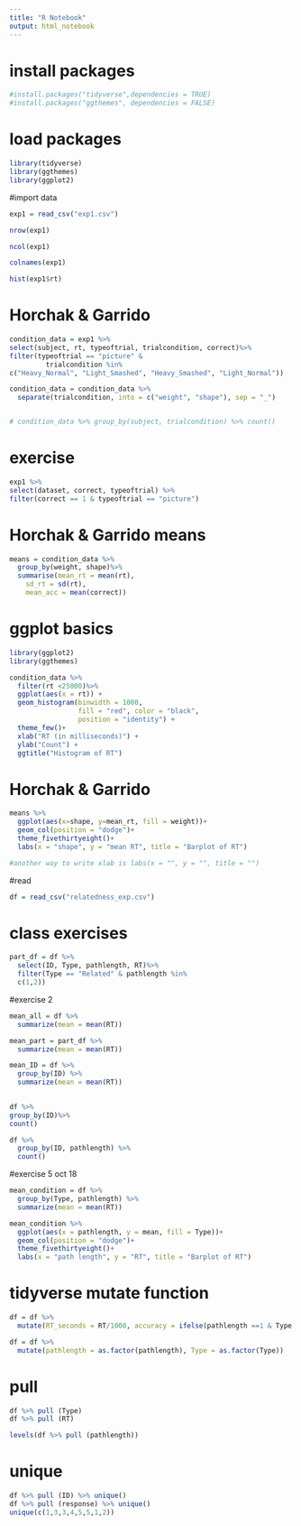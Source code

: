 ```yaml
---
title: "R Notebook"
output: html_notebook
---
```

# install packages
```r
#install.packages("tidyverse",dependencies = TRUE)
#install.packages("ggthemes", dependencies = FALSE)
```
# load packages
```r
library(tidyverse)
library(ggthemes)
library(ggplot2)
```
#import data

```r
exp1 = read_csv("exp1.csv")

nrow(exp1)

ncol(exp1)

colnames(exp1)

hist(exp1$rt)
```
# Horchak & Garrido
```r
condition_data = exp1 %>%
select(subject, rt, typeoftrial, trialcondition, correct)%>%
filter(typeoftrial == "picture" &
         trialcondition %in%
c("Heavy_Normal", "Light_Smashed", "Heavy_Smashed", "Light_Normal"))

condition_data = condition_data %>%
  separate(trialcondition, into = c("weight", "shape"), sep = "_")


# condition_data %>% group_by(subject, trialcondition) %>% count()
```
# exercise
```r
exp1 %>%
select(dataset, correct, typeoftrial) %>%
filter(correct == 1 & typeoftrial == "picture")
```
# Horchak & Garrido means
```r
means = condition_data %>%
  group_by(weight, shape)%>%
  summarise(mean_rt = mean(rt),
    sd_rt = sd(rt),
    mean_acc = mean(correct))
```

# ggplot basics
```r
library(ggplot2)
library(ggthemes)

condition_data %>%
  filter(rt <25000)%>%
  ggplot(aes(x = rt)) +
  geom_histogram(binwidth = 1000,
                 fill = "red", color = "black",
                 position = "identity") +
  theme_few()+
  xlab("RT (in milliseconds)") +
  ylab("Count") +
  ggtitle("Histogram of RT")
```
# Horchak & Garrido
```r
means %>%
  ggplot(aes(x=shape, y=mean_rt, fill = weight))+
  geom_col(position = "dodge")+
  theme_fivethirtyeight()+
  labs(x = "shape", y = "mean RT", title = "Barplot of RT")

#another way to write xlab is labs(x = "", y = "", title = "")

```

#read 
```r
df = read_csv("relatedness_exp.csv")
```
# class exercises
```r
part_df = df %>%
  select(ID, Type, pathlength, RT)%>%
  filter(Type == "Related" & pathlength %in%
  c(1,2))
```

#exercise 2
```r
mean_all = df %>%
  summarize(mean = mean(RT))

mean_part = part_df %>%
  summarize(mean = mean(RT))

mean_ID = df %>%
  group_by(ID) %>%
  summarize(mean = mean(RT))
  
```

```r
df %>%
group_by(ID)%>%
count()

```
```r
df %>%
  group_by(ID, pathlength) %>%
  count()
```
#exercise 5 oct 18
```r
mean_condition = df %>%
  group_by(Type, pathlength) %>%
  summarize(mean = mean(RT))

mean_condition %>%
  ggplot(aes(x = pathlength, y = mean, fill = Type))+
  geom_col(position = "dodge")+
  theme_fivethirtyeight()+
  labs(x = "path length", y = "RT", title = "Barplot of RT")


```

# tidyverse mutate function
```r
df = df %>%
  mutate(RT_seconds = RT/1000, accuracy = ifelse(pathlength ==1 & Type == "Related", 1, 0))

df = df %>%
  mutate(pathlength = as.factor(pathlength), Type = as.factor(Type))
```

# pull
```r
df %>% pull (Type)
df %>% pull (RT)
```

```r
levels(df %>% pull (pathlength))
```

# unique
```r
df %>% pull (ID) %>% unique()
df %>% pull (response) %>% unique()
unique(c(1,3,3,4,5,5,1,2))

```



